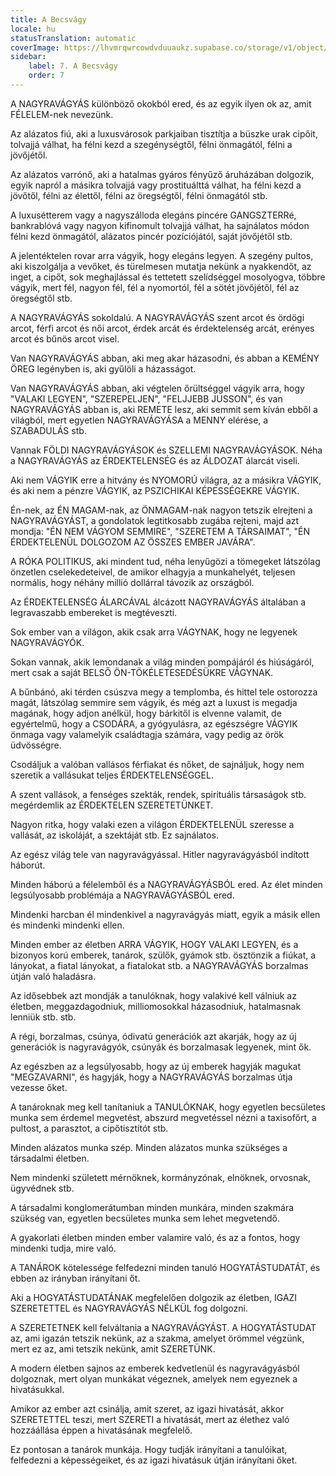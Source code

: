 ```yaml
---
title: A Becsvágy
locale: hu
statusTranslation: automatic
coverImage: https://lhvmrqwrcowdvduuaukz.supabase.co/storage/v1/object/public/strapi-uploads/small_cover-educacion-fundamental.webp-2d51a7828a2b1309555be27f7e2a61a0.webp
sidebar:
    label: 7. A Becsvágy
    order: 7
---
```

A NAGYRAVÁGYÁS különböző okokból ered, és az egyik ilyen ok az, amit FÉLELEM-nek nevezünk.

Az alázatos fiú, aki a luxusvárosok parkjaiban tisztítja a büszke urak cipőit, tolvajjá válhat, ha félni kezd a szegénységtől, félni önmagától, félni a jövőjétől.

Az alázatos varrónő, aki a hatalmas gyáros fényűző áruházában dolgozik, egyik napról a másikra tolvajjá vagy prostituálttá válhat, ha félni kezd a jövőtől, félni az élettől, félni az öregségtől, félni önmagától stb.

A luxusétterem vagy a nagyszálloda elegáns pincére GANGSZTERRé, bankrablóvá vagy nagyon kifinomult tolvajjá válhat, ha sajnálatos módon félni kezd önmagától, alázatos pincér pozíciójától, saját jövőjétől stb.

A jelentéktelen rovar arra vágyik, hogy elegáns legyen. A szegény pultos, aki kiszolgálja a vevőket, és türelmesen mutatja nekünk a nyakkendőt, az inget, a cipőt, sok meghajlással és tettetett szelídséggel mosolyogva, többre vágyik, mert fél, nagyon fél, fél a nyomortól, fél a sötét jövőjétől, fél az öregségtől stb.

A NAGYRAVÁGYÁS sokoldalú. A NAGYRAVÁGYÁS szent arcot és ördögi arcot, férfi arcot és női arcot, érdek arcát és érdektelenség arcát, erényes arcot és bűnös arcot visel.

Van NAGYRAVÁGYÁS abban, aki meg akar házasodni, és abban a KEMÉNY ÖREG legényben is, aki gyűlöli a házasságot.

Van NAGYRAVÁGYÁS abban, aki végtelen őrültséggel vágyik arra, hogy "VALAKI LEGYEN", "SZEREPELJEN", "FELJJEBB JUSSON", és van NAGYRAVÁGYÁS abban is, aki REMETE lesz, aki semmit sem kíván ebből a világból, mert egyetlen NAGYRAVÁGYÁSA a MENNY elérése, a SZABADULÁS stb.

Vannak FÖLDI NAGYRAVÁGYÁSOK és SZELLEMI NAGYRAVÁGYÁSOK. Néha a NAGYRAVÁGYÁS az ÉRDEKTELENSÉG és az ÁLDOZAT álarcát viseli.

Aki nem VÁGYIK erre a hitvány és NYOMORÚ világra, az a másikra VÁGYIK, és aki nem a pénzre VÁGYIK, az PSZICHIKAI KÉPESSÉGEKRE VÁGYIK.

Én-nek, az ÉN MAGAM-nak, az ÖNMAGAM-nak nagyon tetszik elrejteni a NAGYRAVÁGYÁST, a gondolatok legtitkosabb zugába rejteni, majd azt mondja: "ÉN NEM VÁGYOM SEMMIRE", "SZERETEM A TÁRSAIMAT", "ÉN ÉRDEKTELENÜL DOLGOZOM AZ ÖSSZES EMBER JAVÁRA".

A RÓKA POLITIKUS, aki mindent tud, néha lenyűgözi a tömegeket látszólag önzetlen cselekedeteivel, de amikor elhagyja a munkahelyét, teljesen normális, hogy néhány millió dollárral távozik az országból.

Az ÉRDEKTELENSÉG ÁLARCÁVAL álcázott NAGYRAVÁGYÁS általában a legravaszabb embereket is megtéveszti.

Sok ember van a világon, akik csak arra VÁGYNAK, hogy ne legyenek NAGYRAVÁGYÓK.

Sokan vannak, akik lemondanak a világ minden pompájáról és hiúságáról, mert csak a saját BELSŐ ÖN-TÖKÉLETESEDÉSÜKRE VÁGYNAK.

A bűnbánó, aki térden csúszva megy a templomba, és hittel tele ostorozza magát, látszólag semmire sem vágyik, és még azt a luxust is megadja magának, hogy adjon anélkül, hogy bárkitől is elvenne valamit, de egyértelmű, hogy a CSODÁRA, a gyógyulásra, az egészségre VÁGYIK önmaga vagy valamelyik családtagja számára, vagy pedig az örök üdvösségre.

Csodáljuk a valóban vallásos férfiakat és nőket, de sajnáljuk, hogy nem szeretik a vallásukat teljes ÉRDEKTELENSÉGGEL.

A szent vallások, a fenséges szekták, rendek, spirituális társaságok stb. megérdemlik az ÉRDEKTELEN SZERETETÜNKET.

Nagyon ritka, hogy valaki ezen a világon ÉRDEKTELENÜL szeresse a vallását, az iskoláját, a szektáját stb. Ez sajnálatos.

Az egész világ tele van nagyravágyással. Hitler nagyravágyásból indított háborút.

Minden háború a félelemből és a NAGYRAVÁGYÁSBÓL ered. Az élet minden legsúlyosabb problémája a NAGYRAVÁGYÁSBÓL ered.

Mindenki harcban él mindenkivel a nagyravágyás miatt, egyik a másik ellen és mindenki mindenki ellen.

Minden ember az életben ARRA VÁGYIK, HOGY VALAKI LEGYEN, és a bizonyos korú emberek, tanárok, szülők, gyámok stb. ösztönzik a fiúkat, a lányokat, a fiatal lányokat, a fiatalokat stb. a NAGYRAVÁGYÁS borzalmas útján való haladásra.

Az idősebbek azt mondják a tanulóknak, hogy valakivé kell válniuk az életben, meggazdagodniuk, milliomosokkal házasodniuk, hatalmasnak lenniük stb. stb.

A régi, borzalmas, csúnya, ódivatú generációk azt akarják, hogy az új generációk is nagyravágyók, csúnyák és borzalmasak legyenek, mint ők.

Az egészben az a legsúlyosabb, hogy az új emberek hagyják magukat "MEGZAVARNI", és hagyják, hogy a NAGYRAVÁGYÁS borzalmas útja vezesse őket.

A tanároknak meg kell tanítaniuk a TANULÓKNAK, hogy egyetlen becsületes munka sem érdemel megvetést, abszurd megvetéssel nézni a taxisofőrt, a pultost, a parasztot, a cipőtisztítót stb.

Minden alázatos munka szép. Minden alázatos munka szükséges a társadalmi életben.

Nem mindenki született mérnöknek, kormányzónak, elnöknek, orvosnak, ügyvédnek stb.

A társadalmi konglomerátumban minden munkára, minden szakmára szükség van, egyetlen becsületes munka sem lehet megvetendő.

A gyakorlati életben minden ember valamire való, és az a fontos, hogy mindenki tudja, mire való.

A TANÁROK kötelessége felfedezni minden tanuló HOGYATÁSTUDATÁT, és ebben az irányban irányítani őt.

Aki a HOGYATÁSTUDATÁNAK megfelelően dolgozik az életben, IGAZI SZERETETTEL és NAGYRAVÁGYÁS NÉLKÜL fog dolgozni.

A SZERETETNEK kell felváltania a NAGYRAVÁGYÁST. A HOGYATÁSTUDAT az, ami igazán tetszik nekünk, az a szakma, amelyet örömmel végzünk, mert ez az, ami tetszik nekünk, amit SZERETÜNK.

A modern életben sajnos az emberek kedvetlenül és nagyravágyásból dolgoznak, mert olyan munkákat végeznek, amelyek nem egyeznek a hivatásukkal.

Amikor az ember azt csinálja, amit szeret, az igazi hivatását, akkor SZERETETTEL teszi, mert SZERETI a hivatását, mert az élethez való hozzáállása éppen a hivatásának megfelelő.

Ez pontosan a tanárok munkája. Hogy tudják irányítani a tanulóikat, felfedezni a képességeiket, és az igazi hivatásuk útján irányítani őket.

